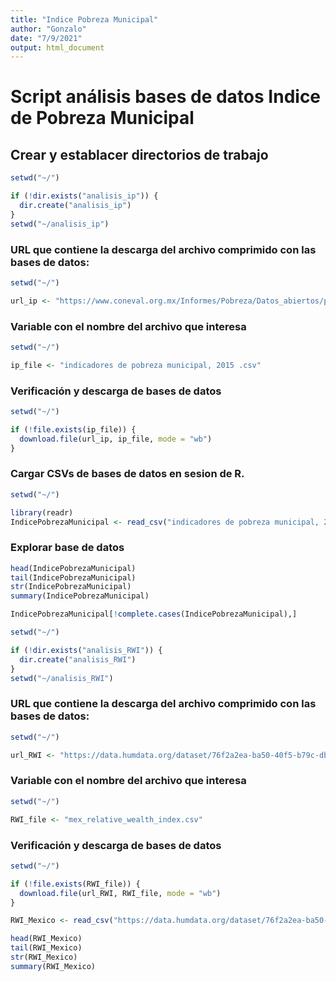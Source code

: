 ```yaml
---
title: "Indice Pobreza Municipal"
author: "Gonzalo"
date: "7/9/2021"
output: html_document
---
```


# Script análisis bases de datos Indice de Pobreza Municipal

## Crear y establacer directorios de trabajo

```r
setwd("~/")

if (!dir.exists("analisis_ip")) {
  dir.create("analisis_ip")
}
setwd("~/analisis_ip")

```

### URL que contiene la descarga del archivo comprimido con las bases de datos:

```r
setwd("~/")

url_ip <- "https://www.coneval.org.mx/Informes/Pobreza/Datos_abiertos/pobreza_municipal/indicadores%20de%20pobreza%20municipal,%202015.csv"
```

### Variable con el nombre del archivo que interesa

```r
setwd("~/")

ip_file <- "indicadores de pobreza municipal, 2015 .csv"

```

### Verificación y descarga de bases de datos 

```r
setwd("~/")

if (!file.exists(ip_file)) {
  download.file(url_ip, ip_file, mode = "wb")
}

```

### Cargar CSVs de bases de datos en sesion de R.

```r
setwd("~/")

library(readr)
IndicePobrezaMunicipal <- read_csv("indicadores de pobreza municipal, 2015 .csv")

```

### Explorar base de datos

```r
head(IndicePobrezaMunicipal)
tail(IndicePobrezaMunicipal)
str(IndicePobrezaMunicipal)
summary(IndicePobrezaMunicipal)

IndicePobrezaMunicipal[!complete.cases(IndicePobrezaMunicipal),]
```


```r
setwd("~/")

if (!dir.exists("analisis_RWI")) {
  dir.create("analisis_RWI")
}
setwd("~/analisis_RWI")

```

### URL que contiene la descarga del archivo comprimido con las bases de datos:

```r
setwd("~/")

url_RWI <- "https://data.humdata.org/dataset/76f2a2ea-ba50-40f5-b79c-db95d668b843/resource/a23aa2b8-8fd6-48f6-9a47-2c9d92619200/download/mex_relative_wealth_index.csv"
```

### Variable con el nombre del archivo que interesa

```r
setwd("~/")

RWI_file <- "mex_relative_wealth_index.csv"

```

### Verificación y descarga de bases de datos 

```r
setwd("~/")

if (!file.exists(RWI_file)) {
  download.file(url_RWI, RWI_file, mode = "wb")
}

```

```r

RWI_Mexico <- read_csv("https://data.humdata.org/dataset/76f2a2ea-ba50-40f5-b79c-db95d668b843/resource/a23aa2b8-8fd6-48f6-9a47-2c9d92619200/download/mex_relative_wealth_index.csv")

```

```r
head(RWI_Mexico)
tail(RWI_Mexico)
str(RWI_Mexico)
summary(RWI_Mexico)

```



